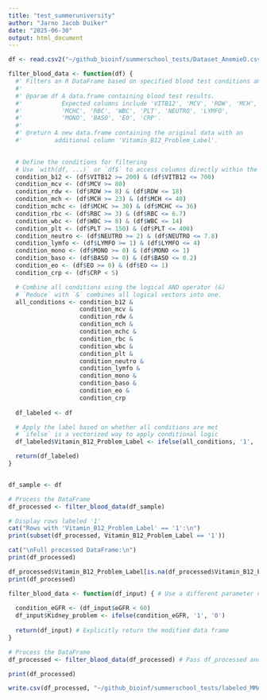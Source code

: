 ```yaml
---
title: "test_summeruniversity"
author: "Jarno Jacob Duiker"
date: "2025-06-30"
output: html_document
---
```


```r
df <- read.csv2("~/github_bioinf/summerschool_tests/Dataset_AnemieD.csv")
```

```r

filter_blood_data <- function(df) {
  #' Filters an R DataFrame based on specified blood test conditions and adds a label.
  #'
  #' @param df A data.frame containing blood test results.
  #'           Expected columns include 'VITB12', 'MCV', 'RDW', 'MCH',
  #'           'MCHC', 'RBC', 'WBC', 'PLT', 'NEUTRO', 'LYMFO',
  #'           'MONO', 'BASO', 'EO', 'CRP'.
  #'
  #' @return A new data.frame containing the original data with an
  #'         additional column 'Vitamin_B12_Problem_Label'.
  

  # Define the conditions for filtering
  # Use `with(df, ...)` or `df$` to access columns directly within the function
  condition_b12 <- (df$VITB12 >= 200) & (df$VITB12 <= 700)
  condition_mcv <- (df$MCV >= 80)
  condition_rdw <- (df$RDW >= 8) & (df$RDW <= 18)
  condition_mch <- (df$MCH >= 23) & (df$MCH <= 40)
  condition_mchc <- (df$MCHC >= 30) & (df$MCHC <= 36)
  condition_rbc <- (df$RBC >= 3) & (df$RBC <= 6.7)
  condition_wbc <- (df$WBC >= 8) & (df$WBC <= 14)
  condition_plt <- (df$PLT >= 150) & (df$PLT <= 400)
  condition_neutro <- (df$NEUTRO >= 2) & (df$NEUTRO <= 7.8)
  condition_lymfo <- (df$LYMFO >= 1) & (df$LYMFO <= 4)
  condition_mono <- (df$MONO >= 0) & (df$MONO <= 1)
  condition_baso <- (df$BASO >= 0) & (df$BASO <= 0.2)
  condition_eo <- (df$EO >= 0) & (df$EO <= 1)
  condition_crp <- (df$CRP < 5)

  # Combine all conditions using the logical AND operator (&)
  # `Reduce` with `&` combines all logical vectors into one.
  all_conditions <- condition_b12 &
                    condition_mcv &
                    condition_rdw &
                    condition_mch &
                    condition_mchc &
                    condition_rbc &
                    condition_wbc &
                    condition_plt &
                    condition_neutro &
                    condition_lymfo &
                    condition_mono &
                    condition_baso &
                    condition_eo &
                    condition_crp
 
  df_labeled <- df

  # Apply the label based on whether all conditions are met
  # `ifelse` is a vectorized way to apply conditional logic
  df_labeled$Vitamin_B12_Problem_Label <- ifelse(all_conditions, '1', '0')

  return(df_labeled)
}


df_sample <- df

# Process the DataFrame
df_processed <- filter_blood_data(df_sample)

# Display rows labeled '1'
cat("Rows with 'Vitamin_B12_Problem_Label' == '1':\n")
print(subset(df_processed, Vitamin_B12_Problem_Label == '1'))

cat("\nFull processed DataFrame:\n")
print(df_processed)

```




```r
df_processed$Vitamin_B12_Problem_Label[is.na(df_processed$Vitamin_B12_Problem_Label)] <- 1
print(df_processed)
```

```r
filter_blood_data <- function(df_input) { # Use a different parameter name to avoid confusion
  
  condition_eGFR <- (df_input$eGFR < 60)
  df_input$Kidney_problem <- ifelse(condition_eGFR, '1', '0')
  
  return(df_input) # Explicitly return the modified data frame
}

# Process the DataFrame
df_processed <- filter_blood_data(df_processed) # Pass df_processed and reassign the result

print(df_processed)
```




```r
write.csv(df_processed, "~/github_bioinf/summerschool_tests/labeled_MMA_data.csv")

```


